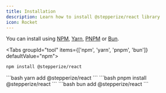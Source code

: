 ```yaml
---
title: Installation
description: Learn how to install @stepperize/react library
icon: Rocket
---
```



You can install using [NPM](https://www.npmjs.com/), [Yarn](https://yarnpkg.com/en/docs/install),  [PNPM](https://pnpm.io/) or [Bun](https://bun.sh/).


<Tabs groupId="tool" items={['npm', 'yarn', 'pnpm', 'bun']} defaultValue="npm">
  <Tab value="npm">
  ```bash
  npm install @stepperize/react
  ```
  </Tab>
  <Tab value="yarn">
  ```bash
  yarn add @stepperize/react
  ```
  </Tab>
  <Tab value="pnpm">
  ```bash
  pnpm install @stepperize/react
  ```
  </Tab>
  <Tab value="bun">
  ```bash
  bun add @stepperize/react
  ```
  </Tab>
</Tabs>
